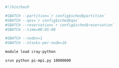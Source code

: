```bash
#!/bin/bash

#SBATCH --partition=`r config$sched$partition`
#SBATCH --qos=`r config$sched$qos`
#SBATCH --reservation=`r config$sched$reservation`
#SBATCH --time=00:05:00

#SBATCH --nodes=1
#SBATCH --ntasks-per-node=16

module load cray-python

srun python pi-mpi.py 10000000
```
